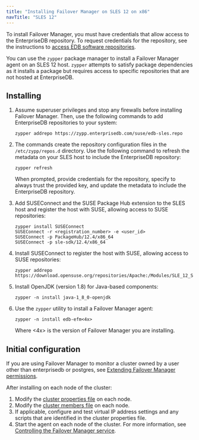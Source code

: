 ```yaml
---
title: "Installing Failover Manager on SLES 12 on x86"
navTitle: "SLES 12"
---
```


To install Failover Manager, you must have credentials that allow access to the EnterpriseDB repository. To request credentials for the repository, see the instructions to [access EDB software repositories](https://www.enterprisedb.com/repository-access-request).

You can use the `zypper` package manager to install a Failover Manager agent on an SLES 12 host. `zypper` attempts to satisfy package dependencies as it installs a package but requires access to specific repositories that are not hosted at EnterpriseDB.

## Installing

1.  Assume superuser privileges and stop any firewalls before installing Failover Manager. Then, use the following commands to add EnterpriseDB repositories to your system:

    ```text
    zypper addrepo https://zypp.enterprisedb.com/suse/edb-sles.repo
    ```

2.  The commands create the repository configuration files in the `/etc/zypp/repos.d` directory. Use the following command to refresh the metadata on your SLES host to include the EnterpriseDB repository:

    ```text
    zypper refresh
    ```

    When prompted, provide credentials for the repository, specify to always trust the provided key, and update the metadata to include the EnterpriseDB repository.

3.  Add SUSEConnect and the SUSE Package Hub extension to the SLES host and register the host with SUSE, allowing access to SUSE repositories:

    ```text
    zypper install SUSEConnect
    SUSEConnect -r <registration_number> -e <user_id>
    SUSEConnect -p PackageHub/12.4/x86_64
    SUSEConnect -p sle-sdk/12.4/x86_64
    ```

4.  Install SUSEConnect to register the host with SUSE, allowing access to SUSE repositories:

    ```text
    zypper addrepo https://download.opensuse.org/repositories/Apache:/Modules/SLE_12_SP4/Apache:Modules.repo
    ```

5.  Install OpenJDK (version 1.8) for Java-based components:

    ```text
    zypper -n install java-1_8_0-openjdk
    ```

6.  Use the `zypper` utility to install a Failover Manager agent:

    ```text
    zypper -n install edb-efm<4x>
    ```

    Where <4x> is the version of Failover Manager you are installing.

## Initial configuration

If you are using Failover Manager to monitor a cluster owned by a user other than enterprisedb or postgres, see [Extending Failover Manager permissions](04_configuring_efm/04_extending_efm_permissions/#extending_efm_permissions).

After installing on each node of the cluster:

1.  Modify the [cluster properties file](04_configuring_efm/01_cluster_properties/#cluster_properties) on each node.
2.  Modify the [cluster members file](04_configuring_efm/03_cluster_members/#cluster_members) on each node.
3.  If applicable, configure and test virtual IP address settings and any scripts that are identified in the cluster properties file.
4.  Start the agent on each node of the cluster. For more information, see [Controlling the Failover Manager service](08_controlling_efm_service/#controlling-the-failover-manager-service).